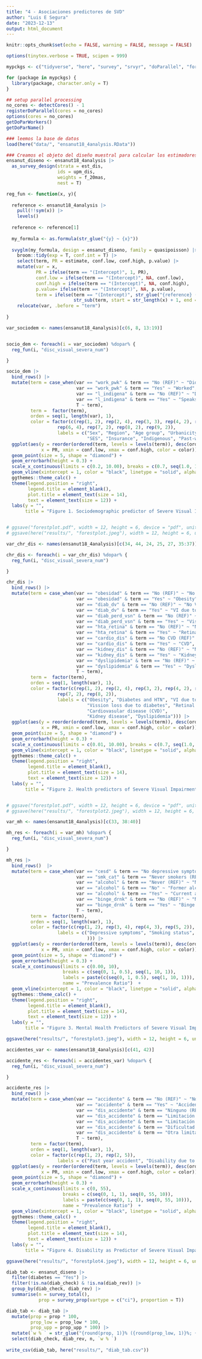 ```yaml
---
title: "4 - Asociaciones predictores de SVD"
author: "Luis E Segura"
date: "2023-12-13"
output: html_document
---
```


```r
knitr::opts_chunk$set(echo = FALSE, warning = FALSE, message = FALSE)

options(tinytex.verbose = TRUE, scipen = 999)

mypckgs <- c("tidyverse", "here", "survey", "srvyr", "doParallel", "foreach")

for (package in mypckgs) {
  library(package, character.only = T)
}

## setup parallel processing
no_cores <- detectCores() - 1  
registerDoParallel(cores = no_cores)
options(cores = no_cores)
getDoParWorkers()                   
getDoParName()

```

```r
### leemos la base de datos
load(here("data/", "ensanut18_4analysis.RData"))
```

```r
### Creamos el objeto del diseño muestral para calcular los estimadores ponderados (p.ej., prevalencias)
ensanut_diseno <- ensanut18_4analysis |>
  as_survey_design(strata = est_dis, 
                   ids = upm_dis, 
                   weights = f_20mas, 
                   nest = T)
```

```r
reg_fun <- function(x, y){
  
  reference <- ensanut18_4analysis |>
    pull(!!sym(x)) |> 
    levels()
  
  reference <- reference[1]
  
  my_formula <- as.formula(str_glue("{y} ~ {x}"))
  
  svyglm(my_formula, design = ensanut_diseno, family = quasipoisson) |>
    broom::tidy(exp = T, conf.int = T) |>
    select(term, PR = estimate, conf.low, conf.high, p.value) |>
    mutate(var = x, 
           PR = ifelse(term == "(Intercept)", 1, PR), 
           conf.low = ifelse(term == "(Intercept)", NA, conf.low), 
           conf.high = ifelse(term == "(Intercept)", NA, conf.high), 
           p.value= ifelse(term == "(Intercept)", NA, p.value), 
           term = ifelse(term == "(Intercept)", str_glue("{reference} (REF)"), 
                         str_sub(term, start = str_length(x) + 1, end = str_length(term)))) |>
    relocate(var, .before = "term")
           
}
```


```r
var_sociodem <- names(ensanut18_4analysis)[c(6, 8, 13:19)]


socio_dem <- foreach(i = var_sociodem) %dopar% {
  reg_fun(i, "disc_visual_severa_num")

}

```

```r
socio_dem |>
  bind_rows() |>
  mutate(term = case_when(var == "work_pwk" & term == "No (REF)" ~ "Did not work", 
                          var == "work_pwk" & term == "Yes" ~ "Worked", 
                          var == "l_indigena" & term == "No (REF)" ~ "Doesn't speak indigenous language", 
                          var == "l_indigena" & term == "Yes" ~ "Speaks indigenous language", 
                          T ~ term), 
         term =  factor(term),  
         orden = seq(1, length(var), 1),
         color = factor(c(rep(1, 2), rep(2, 4), rep(3, 3), rep(4, 2), rep(5, 4), 
                   rep(6, 4), rep(7, 2), rep(8, 2), rep(9, 2)), 
                   labels = c("Sex", "Region", "Age group", "Urbanicity", "Education", 
                              "SES", "Insurance", "Indigenous", "Past-week work"))) |>
  ggplot(aes(y = reorder(ordered(term, levels = levels(term)), desc(orden)), 
             x = PR, xmin = conf.low, xmax = conf.high, color = color)) +
  geom_point(size = 5, shape = "diamond") +
  geom_errorbarh(height = 0.3) + 
  scale_x_continuous(limits = c(0.2, 10.00), breaks = c(0.7, seq(1.0, 10.0, 1.0)), name = "Prevalence Ratio")  +
  geom_vline(xintercept = 1, color = "black", linetype = "solid", alpha = 0.5) +
  ggthemes::theme_calc() +
  theme(legend.position = "right", 
        legend.title = element_blank(), 
        plot.title = element_text(size = 14), 
        text = element_text(size = 12)) +
  labs(y = "", 
       title = "Figure 1. Sociodemographic predictor of Severe Visual Impairment among the Mexican population.")


# ggsave("forestplot.pdf", width = 12, height = 6, device = "pdf", units = "in", dpi = 1800)
# ggsave(here("results/", "forestplot.jpeg"), width = 12, height = 6, units = "in", dpi = 1800)

```

```r
var_chr_dis <- names(ensanut18_4analysis)[c(34, 44, 24, 25, 27, 35:37)]

chr_dis <- foreach(i = var_chr_dis) %dopar% {
  reg_fun(i, "disc_visual_severa_num")

}
```

```r
chr_dis |>
  bind_rows() |>
  mutate(term = case_when(var == "obesidad" & term == "No (REF)" ~ "No obesity", 
                          var == "obesidad" & term == "Yes" ~ "Obesity", 
                          var == "diab_dv" & term == "No (REF)" ~ "No VI due to diabetes", 
                          var == "diab_dv" & term == "Yes" ~ "VI due to diabetes",
                          var == "diab_perd_vsn" & term == "No (REF)" ~ "No vision loss due to diabetes", 
                          var == "diab_perd_vsn" & term == "Yes" ~ "Vision loss due to diabetes",
                          var == "hta_retina" & term == "No (REF)" ~ "No retinal damage due to HBP", 
                          var == "hta_retina" & term == "Yes" ~ "Retinal damage due to HBP",
                          var == "cardio_dis" & term == "No CVD (REF)" ~ "No CVD", 
                          var == "cardio_dis" & term == "Yes" ~ "CVD",
                          var == "kidney_dis" & term == "No (REF)" ~ "No kidney disease", 
                          var == "kidney_dis" & term == "Yes" ~ "Kidney disease",
                          var == "dyslipidemia" & term == "No (REF)" ~ "No dyslipidemia", 
                          var == "dyslipidemia" & term == "Yes" ~ "Dyslipidemia",
                          T ~ term), 
         term =  factor(term),  
         orden = seq(1, length(var), 1),
         color = factor(c(rep(1, 2), rep(2, 4), rep(3, 2), rep(4, 2), rep(5, 2), rep(6, 2), 
                   rep(7, 2), rep(8, 2)), 
                   labels = c("Obesity", "Diabetes and HTN", "VI due to diabetes", 
                              "Vission loss due to diabetes", "Retinal damage due to HBP", 
                              "Cardiovasular disease (CVD)", 
                              "Kidney disease", "Dyslipidemia"))) |>
  ggplot(aes(y = reorder(ordered(term, levels = levels(term)), desc(orden)), 
             x = PR, xmin = conf.low, xmax = conf.high, color = color)) +
  geom_point(size = 5, shape = "diamond") +
  geom_errorbarh(height = 0.3) + 
  scale_x_continuous(limits = c(0.01, 10.00), breaks = c(0.7, seq(1.0, 10.0, 1.0)), name = "Prevalence Ratio")  +
  geom_vline(xintercept = 1, color = "black", linetype = "solid", alpha = 0.5) +
  ggthemes::theme_calc() +
  theme(legend.position = "right", 
        legend.title = element_blank(), 
        plot.title = element_text(size = 14), 
        text = element_text(size = 12)) +
  labs(y = "", 
       title = "Figure 2. Health predictors of Severe Visual Impairment among the Mexican population.")


# ggsave("forestplot.pdf", width = 12, height = 6, device = "pdf", units = "in", dpi = 1800)
# ggsave(here("results/", "forestplot2.jpeg"), width = 12, height = 6, units = "in", dpi = 1800)

```

```r
var_mh <- names(ensanut18_4analysis)[c(33, 38:40)]

mh_res <- foreach(i = var_mh) %dopar% {
  reg_fun(i, "disc_visual_severa_num")

}
```

```r
mh_res |>
  bind_rows()  |>
  mutate(term = case_when(var == "cesd" & term == "No depressive symptoms (REF)" ~ "No depressive symptoms (REF)", 
                          var == "smk_cat" & term == "Never smokers (REF)" ~ "Never smokers (REF)", 
                          var == "alcohol" & term == "Never (REF)" ~ "Never used alcohol (REF)",
                          var == "alcohol" & term == "No" ~ "Former alcohol usel",
                          var == "alcohol" & term == "Yes" ~ "Current alcohol use",
                          var == "binge_drnk" & term == "No (REF)" ~ "No binge (REF)",
                          var == "binge_drnk" & term == "Yes" ~ "Binge drinking",
                          T ~ term), 
         term =  factor(term),  
         orden = seq(1, length(var), 1),
         color = factor(c(rep(1, 2), rep(3, 4), rep(4, 3), rep(5, 2)),  
                   labels = c("Depressive symptoms", "Smoking status", "Current alcohol use", "Binge drinking" 
                              ))) |>
  ggplot(aes(y = reorder(ordered(term, levels = levels(term)), desc(orden)), 
             x = PR, xmin = conf.low, xmax = conf.high, color = color)) +
  geom_point(size = 5, shape = "diamond") +
  geom_errorbarh(height = 0.3) + 
  scale_x_continuous(limits = c(0.00, 10),
                     breaks = c(seq(0, 1, 0.5), seq(1, 10, 1)), 
                     labels = paste(c(seq(0, 1, 0.5), seq(1, 10, 1))),
                     name = "Prevalence Ratio")  +
  geom_vline(xintercept = 1, color = "black", linetype = "solid", alpha = 0.5) +
  ggthemes::theme_calc() +
  theme(legend.position = "right", 
        legend.title = element_blank(), 
        plot.title = element_text(size = 14), 
        text = element_text(size = 12)) +
  labs(y = "", 
       title = "Figure 3. Mental Health Predictors of Severe Visual Impairment among the Mexican population.")

ggsave(here("results/", "forestplot3.jpeg"), width = 12, height = 6, units = "in", dpi = 1800)

```

```r
accidentes_var <- names(ensanut18_4analysis)[c(41, 42)]

accidente_res <- foreach(i = accidentes_var) %dopar% {
  reg_fun(i, "disc_visual_severa_num")

}

accidente_res |>
  bind_rows() |>
  mutate(term = case_when(var == "accidente" & term == "No (REF)" ~ "No accident in the past year (REF)", 
                          var == "accidente" & term == "Yes" ~ "Accident in the past year", 
                          var == "dis_accidente" & term == "Ninguno (REF)" ~ "None (REF)", 
                          var == "dis_accidente" & term == "Limitación motora" ~ "Motor disability", 
                          var == "dis_accidente" & term == "Limitación para hablar u oír" ~ "Speaking/hearing disability", 
                          var == "dis_accidente" & term == "Dificultad para ver o ceguera" ~ "Visual disability/Blindness",
                          var == "dis_accidente" & term == "Otra limitación física o mental" ~ "Other physical/mental disability",
                          T ~ term), 
         term = factor(term), 
         orden = seq(1, length(var), 1),
         color = factor(c(rep(1, 2), rep(2, 5)),  
                   labels = c("Past year accident", "Disability due to accident"))) |>
  ggplot(aes(y = reorder(ordered(term, levels = levels(term)), desc(orden)), 
             x = PR, xmin = conf.low, xmax = conf.high, color = color)) +
  geom_point(size = 5, shape = "diamond") +
  geom_errorbarh(height = 0.3) + 
  scale_x_continuous(limits = c(0, 55),
                     breaks = c(seq(0, 1, 1), seq(0, 55, 10)), 
                     labels = paste(c(seq(0, 1, 1), seq(0, 55, 10))),
                     name = "Prevalence Ratio")  +
  geom_vline(xintercept = 1, color = "black", linetype = "solid", alpha = 0.5) +
  ggthemes::theme_calc() +
  theme(legend.position = "right", 
        legend.title = element_blank(), 
        plot.title = element_text(size = 14), 
        text = element_text(size = 12)) +
  labs(y = "", 
       title = "Figure 4. Disability as Predictor of Severe Visual Impairment among the Mexican population.") 

ggsave(here("results/", "forestplot4.jpeg"), width = 12, height = 6, units = "in", dpi = 1800)


```


```r
diab_tab <- ensanut_diseno |>
  filter(diabetes == "Yes") |>
  filter(!is.na(diab_check) & !is.na(diab_rev)) |>
  group_by(diab_check, diab_rev) |>
  summarise(n = survey_total(), 
            prop = survey_prop(vartype = c("ci"), proportion = T)) 

diab_tab <- diab_tab |>
  mutate(prop = prop * 100, 
         prop_low = prop_low * 100, 
         prop_upp = prop_upp * 100) |>
  mutate(`w % ` = str_glue("{round(prop, 1)}% ({round(prop_low, 1)}%; {round(prop_upp, 1)}%)")) |>
  select(diab_check, diab_rev, n, `w % `)
  
write_csv(diab_tab, here("results/", "diab_tab.csv"))
```

